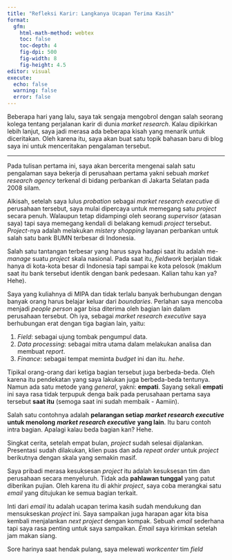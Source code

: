 ```yaml
---
title: "Refleksi Karir: Langkanya Ucapan Terima Kasih"
format: 
  gfm:
    html-math-method: webtex
    toc: false
    toc-depth: 4
    fig-dpi: 500
    fig-width: 8
    fig-height: 4.5
editor: visual
execute:
  echo: false
  warning: false
  error: false
---
```


Beberapa hari yang lalu, saya tak sengaja mengobrol dengan salah seorang kolega tentang perjalanan karir di dunia _market research_. Kalau dipikirkan lebih lanjut, saya jadi merasa ada beberapa kisah yang menarik untuk diceritakan. Oleh karena itu, saya akan buat satu topik bahasan baru di blog saya ini untuk menceritakan pengalaman tersebut.

---

Pada tulisan pertama ini, saya akan bercerita mengenai salah satu pengalaman saya bekerja di perusahaan pertama yakni sebuah _market research agency_ terkenal di bidang perbankan di Jakarta Selatan pada 2008 silam.

Alkisah, setelah saya lulus _probation_ sebagai _market research executive_ di perusahaan tersebut, saya mulai dipercaya untuk memegang satu _project_ secara penuh. Walaupun tetap didampingi oleh seorang _supervisor_ (atasan saya) tapi saya memegang kendali di belakang kemudi _project_ tersebut. _Project_-nya adalah melakukan _mistery shopping_ layanan perbankan untuk salah satu bank BUMN terbesar di Indonesia.

Salah satu tantangan terbesar yang harus saya hadapi saat itu adalah me-_manage_ suatu _project_ skala nasional. Pada saat itu, _fieldwork_ berjalan tidak hanya di kota-kota besar di Indonesia tapi sampai ke kota pelosok (maklum saat itu bank tersebut identik dengan bank pedesaan. Kalian tahu kan ya? Hehe).

Saya yang kuliahnya di MIPA dan tidak terlalu banyak berhubungan dengan banyak orang harus belajar keluar dari _boundaries_. Perlahan saya mencoba menjadi _people person_ agar bisa diterima oleh bagian lain dalam perusahaan tersebut. Oh iya, sebagai _market research executive_ saya berhubungan erat dengan tiga bagian lain, yaitu:

1. _Field_: sebagai ujung tombak pengumpul data.
1. _Data processing_: sebagai mitra utama dalam melakukan analisa dan membuat _report_.
1. _Finance_: sebagai tempat meminta _budget_ ini dan itu. _hehe_.

Tipikal orang-orang dari ketiga bagian tersebut juga berbeda-beda. Oleh karena itu pendekatan yang saya lakukan juga berbeda-beda tentunya. Namun ada satu metode yang _general_, yakni: __empati__. Sayang sekali __empati__ ini saya rasa tidak terpupuk denga baik pada perusahaan pertama saya tersebut __saat itu__ (semoga saat ini sudah membaik - Aamiin).

Salah satu contohnya adalah __pelarangan setiap__ ___market research executive___ __untuk menolong__ ___market research executive___ __yang lain__. Itu baru contoh intra bagian. Apalagi kalau beda bagian kan? Hehe.

Singkat cerita, setelah empat bulan, _project_ sudah selesai dijalankan. Presentasi sudah dilakukan, klien puas dan ada _repeat order_ untuk _project_ berikutnya dengan skala yang semakin masif.

Saya pribadi merasa kesuksesan _project_ itu adalah kesuksesan tim dan perusahaan secara menyeluruh. Tidak ada __pahlawan tunggal__ yang patut diberikan pujian. Oleh karena itu di akhir _project_, saya coba merangkai satu _email_ yang ditujukan ke semua bagian terkait.

Inti dari _email_ itu adalah ucapan terima kasih sudah mendukung dan mensukseskan _project_ ini. Saya sampaikan juga harapan agar kita bisa kembali menjalankan _next project_ dengan kompak. Sebuah _email_ sederhana tapi saya rasa penting untuk saya sampaikan. _Email_ saya kirimkan setelah jam makan siang.

Sore harinya saat hendak pulang, saya melewati _workcenter_ tim _field_